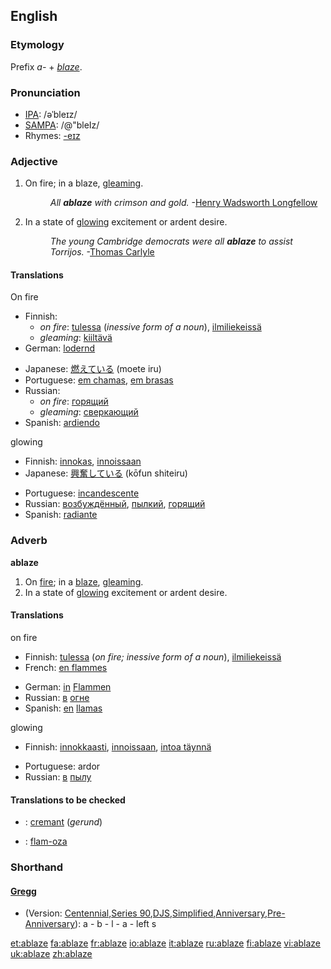 ==English==

===Etymology===
Prefix ''a-'' + ''[[blaze]]''.

===Pronunciation===
{{rfap}}
*[[w:IPA|IPA]]: /əˈbleɪz/
*[[w:SAMPA|SAMPA]]: /@"bleIz/
*Rhymes: [[Rhymes:English:-eɪz|-eɪz]]

===Adjective===
{{en-adj-notcomp}}

# On fire; in a blaze, [[gleaming]].
#:''All '''ablaze''' with crimson and gold.''  -[[w:Henry Wadsworth Longfellow|Henry Wadsworth Longfellow]]
# In a state of [[glowing]] excitement or ardent desire.
#:''The young Cambridge democrats were all '''ablaze''' to assist Torrijos.''  -[[w:Thomas Carlyle|Thomas Carlyle]]

====Translations====
; On fire
{{top}}
*Finnish: 
**''on fire'': [[tuli|tulessa]] (''inessive form of a noun''), [[ilmiliekeissä]]
**''gleaming'': [[kiiltävä]]
*German: [[lodernd]]
{{mid}}
*Japanese: [[燃えている]] (moete iru)
*Portuguese: [[em chamas]], [[em brasas]]
*Russian:
**''on fire'': [[горящий]]
**''gleaming'': [[сверкающий]]
*Spanish: [[ardiendo]]
{{bottom}}

; glowing
{{top}}
*Finnish: [[innokas]], [[innoissaan]]
*Japanese: [[興奮している]] (kōfun shiteiru)
{{mid}}
*Portuguese: [[incandescente]]
*Russian: [[возбуждённый]], [[пылкий]], [[горящий]]
*Spanish: [[radiante]]
{{bottom}}

===Adverb===
'''ablaze'''

# On [[fire]]; in a [[blaze]], [[gleaming]].
# In a state of [[glowing]] excitement or ardent desire.

====Translations====
; on fire
{{top}}
*Finnish: [[tuli|tulessa]] (''on fire; inessive form of a noun''), [[ilmiliekeissä]]
*French: [[en flammes]]
{{mid}}
*German: [[in]] [[Flamme]]n
*Russian: [[в]] [[огонь|огне]]
*Spanish: [[en]] [[llamas]]
{{bottom}}

; glowing
{{top}}
*Finnish: [[innokkaasti]], [[innoissaan]], [[intoa täynnä]]
{{mid}}
*Portuguese: ardor
*Russian: [[в]] [[пыл|пылу]]
{{bottom}}

====Translations to be checked====
{{checktrans}}
*{{ttbc|Catalan}}: [[cremant]] (''gerund'')
*{{ttbc|Ido}}: [[flam-oza]]

===Shorthand===
====[http://en.wikipedia.org/wiki/Gregg_Shorthand Gregg]====
* (Version: [http://en.wikipedia.org/wiki/Gregg_Shorthand#Centennial_Gregg_Shorthand Centennial],[http://en.wikipedia.org/wiki/Gregg_Shorthand#Series_90_Gregg_Shorthand  Series 90],[http://en.wikipedia.org/wiki/Gregg_Shorthand#Diamond_Jubilee_Gregg_Shorthand  DJS],[http://en.wikipedia.org/wiki/Gregg_Shorthand#Simplified_Gregg_Shorthand Simplified],[http://en.wikipedia.org/wiki/Gregg_Shorthand#Anniversary_Gregg_Shorthand Anniversary],[http://en.wikipedia.org/wiki/Gregg_Shorthand#Pre-Anniversary_Gregg_Shorthand Pre-Anniversary]): a - b - l - a - left s

[[et:ablaze]]
[[fa:ablaze]]
[[fr:ablaze]]
[[io:ablaze]]
[[it:ablaze]]
[[ru:ablaze]]
[[fi:ablaze]]
[[vi:ablaze]]
[[uk:ablaze]]
[[zh:ablaze]]
